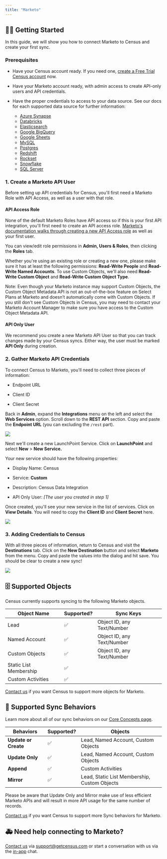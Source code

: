```yaml
---
title: "Marketo"
---
```


## 🏃‍♀️ Getting Started

In this guide, we will show you how to connect Marketo to Census and create your first sync.

### Prerequisites

* Have your Census account ready. If you need one, [create a Free Trial Census account](https://app.getcensus.com/) now.

* Have your Marketo account ready, with admin access to create API-only users and API credentials.

* Have the proper credentials to access to your data source. See our docs for each supported data source for further information:  
   * [Azure Synapse](/sources/azure-synapse)  
   * [Databricks](https://docs.getcensus.com/sources/databricks)  
   * [Elasticsearch](https://docs.getcensus.com/sources/elasticsearch)  
   * [Google BigQuery](https://docs.getcensus.com/sources/google-bigquery)  
   * [Google Sheets](https://docs.getcensus.com/sources/google-sheets)  
   * [MySQL](https://docs.getcensus.com/sources/mysql)  
   * [Postgres](https://docs.getcensus.com/sources/postgres)  
   * [Redshift](https://docs.getcensus.com/sources/redshift)  
   * [Rockset](https://docs.getcensus.com/sources/rockset)  
   * [Snowflake](https://docs.getcensus.com/sources/snowflake)  
   * [SQL Server](https://docs.getcensus.com/sources/sql-server)

### 1\. Create a Marketo API User

Before setting up API credentials for Census, you'll first need a Marketo Role with API Access, as well as a user with that role.

#### API Access Role

None of the default Marketo Roles have API access so if this is your first API integration, you'll first need to create an API access role. [Marketo's documentation walks through creating a new API Access role](https://developers.marketo.com/rest-api/custom-services/) as well as your first user.

You can view/edit role permissions in **Admin, Users & Roles**, then clicking the **Roles** tab.

Whether you're using an existing role or creating a new one, please make sure it has at least the following permissions: **Read-Write People** and **Read-Write Named Accounts**. To use Custom Objects, we'll also need **Read-Write Custom Object** and **Read-Write Custom Object Type**.

Note: Even though your Marketo instance may support Custom Objects, the Custom Object Metadata API is not an out-of-the-box feature on Select Plans at Marketo and doesn’t automatically come with Custom Objects. If you still don't see Custom Objects in Census, you may need to contact your Marketo Account Manager to make sure you have access to the Custom Object Metadata API.

#### API Only User

We recommend you create a new Marketo API User so that you can track changes made by your Census syncs. Either way, the user must be marked **API Only** during creation.

### 2\. Gather Marketo API Credentials

To connect Census to Marketo, you'll need to collect three pieces of information:

* Endpoint URL

* Client ID

* Client Secret

Back in **Admin**, expand the **Integrations** menu on the left and select the **Web Services** option. Scroll down to the **REST API** section. Copy and paste the **Endpoint URL** (you can excluding the `/rest` part).

![](/images/destinations/screely-1618889215086.png)

Next we'll create a new LaunchPoint Service. Click on **LaunchPoint** and select **New** \> **New Service.**

Your new service should have the following properties:

* Display Name: Census

* Service: **Custom**

* Description: Census Data Integration

* API Only User: _\[The user you created in step 1\]_

Once created, you'll see your new service in the list of services. Click on **View Details**. You will need to copy the **Client ID** and **Client Secret** here.

![](/images/destinations/screely-1618889197214.png)

### 3\. Adding Credentials to Census

With all three pieces of information, return to Census and visit the **Destinations** tab. Click on the **New Destination** button and select **Marketo** from the menu. Copy and paste the values into the dialog and hit save. You should be clear to create a new sync!

![](/images/destinations/screely-1618889184718.png)

## 🗄 Supported Objects

Census currently supports syncing to the following Marketo objects.

| **Object Name**        | **Supported?** | **Sync Keys**              |
| ---------------------- | -------------- | -------------------------- |
| Lead                   | ✅              | Object ID, any Text/Number |
| Named Account          | ✅              | Object ID, any Text/Number |
| Custom Objects         | ✅              | Object ID, any Text/Number |
| Static List Membership | ✅              |                           |
| Custom Activities      | ✅              |                           |

[Contact us](mailto:support@getcensus.com) if you want Census to support more objects for Marketo.

## 🔄 Supported Sync Behaviors

Learn more about all of our sync behaviors on our [Core Concepts page](/basics/core-concept#the-different-sync-behaviors).

| **Behaviors**        | **Supported?** | **Objects**                                  |
| -------------------- | -------------- | -------------------------------------------- |
| **Update or Create** | ✅              | Lead, Named Account, Custom Objects          |
| **Update Only**      | ✅              | Lead, Named Account, Custom Objects          |
| **Append**           | ✅              | Custom Activities                            |
| **Mirror**           | ✅              | Lead, Static List Membership, Custom Objects |

Please be aware that Update Only and Mirror make use of less efficient Marketo APIs and will result in more API usage for the same number of records.

[Contact us](mailto:support@getcensus.com) if you want Census to support more Sync behaviors for Marketo.

## 🚑 Need help connecting to Marketo?

[Contact us](mailto:support@getcensus.com) via support@getcensus.com or start a conversation with us via the [in-app](https://app.getcensus.com) chat.
